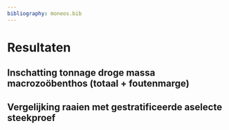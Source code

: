 ```yaml
---
bibliography: moneos.bib
---
```


# Resultaten

## Inschatting tonnage droge massa macrozoöbenthos (totaal + foutenmarge)

## Vergelijking raaien met gestratificeerde aselecte steekproef

## 
